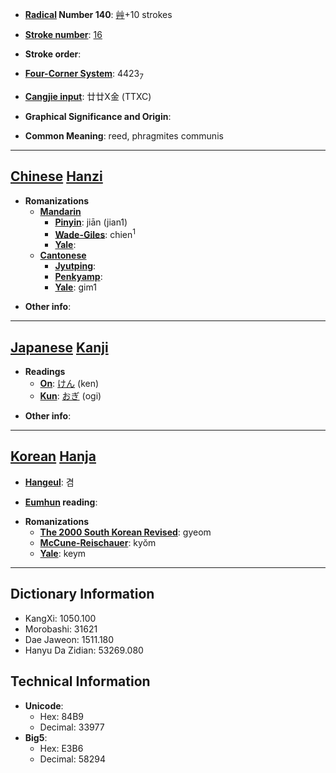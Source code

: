 * '''[[Wiktionary:Chinese radical index| Radical]] Number 140''': [[Wiktionary:Chinese radical index 艸|艸]]+10 strokes

* '''[[Wiktionary:Chinese total strokes index|Stroke number]]''': [[Wiktionary:Chinese total strokes index 16|16]]

* '''Stroke order''': 

* '''[[Wiktionary:Chinese four corner index|Four-Corner System]]''': 4423<sub>7</sub>

* '''[[Wiktionary:Chinese Cangjie index|Cangjie input]]''': 廿廿X金 (TTXC)

* '''Graphical Significance and Origin''': 

* '''Common Meaning''': reed, phragmites communis

----

== [[Chinese]] [[Hanzi]] ==

* '''Romanizations'''
** '''[[Mandarin]]'''
*** '''[[Pinyin]]''': jiān (jian1)
*** '''[[Wade-Giles]]''': chien<sup>1</sup>
*** '''[[Yale]]''': 
** '''[[Cantonese]]'''
*** '''[[Jyutping]]''':
*** '''[[Penkyamp]]''': 
*** '''[[Yale]]''': gim1

* '''Other info''': 

----

== [[Japanese]] [[Kanji]] ==

* '''Readings'''
** '''[[On]]''': [[けん]] (ken)
** '''[[Kun]]''': [[おぎ]] (ogi)

* '''Other info''':  

----

== [[Korean]] [[Hanja]] ==

* '''[[Hangeul]]''': 겸

* '''[[Eumhun]] reading''': 

* '''Romanizations'''
** '''[[The 2000 South Korean Revised Romanization|The 2000 South Korean Revised]]''': gyeom
** '''[[McCune-Reischauer]]''': kyŏm
** '''[[Yale]]''': keym

----

== Dictionary Information ==

* KangXi: 1050.100
* Morobashi: 31621
* Dae Jaweon: 1511.180
* Hanyu Da Zidian: 53269.080

== Technical Information ==

* '''Unicode''':
** Hex: 84B9
** Decimal: 33977
* '''Big5''':
** Hex: E3B6
** Decimal: 58294